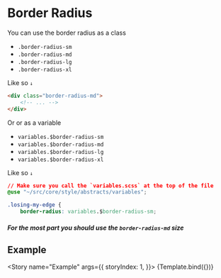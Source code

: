 

<Meta title="Abstracts/Border Radius" component={BorderRadius} />


# Border Radius

You can use the border radius as a class

- `.border-radius-sm`
- `.border-radius-md`
- `.border-radius-lg`
- `.border-radius-xl`

Like so `↓`

```html
<div class="border-radius-md">
    <!-- ... -->
</div>
```

Or or as a variable

- `variables.$border-radius-sm`
- `variables.$border-radius-md`
- `variables.$border-radius-lg`
- `variables.$border-radius-xl`

Like so `↓`

```css
// Make sure you call the `variables.scss` at the top of the file
@use "~/src/core/style/abstracts/variables";

.losing-my-edge {
    border-radius: variables.$border-radius-sm;
```

##### For the most part you should use the `border-radius-md` size

## Example

<Story name="Example" args={{
        storyIndex: 1,
    }}>
    {Template.bind({})}
</Story>